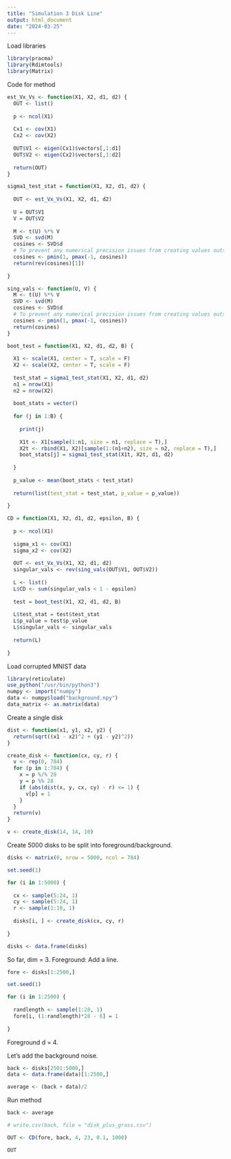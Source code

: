 ```yaml
---
title: "Simulation 3 Disk Line"
output: html_document
date: "2024-03-25"
---
```


Load libraries

```r
library(pracma)
library(Rdimtools)
library(Matrix)
```

Code for method

```r
est_Vx_Vs <- function(X1, X2, d1, d2) {
  OUT <- list()
  
  p <- ncol(X1)
  
  Cx1 <- cov(X1)
  Cx2 <- cov(X2)
  
  OUT$V1 <- eigen(Cx1)$vectors[,1:d1]
  OUT$V2 <- eigen(Cx2)$vectors[,1:d2]
  
  return(OUT)
}

sigma1_test_stat = function(X1, X2, d1, d2) {
  
  OUT <- est_Vx_Vs(X1, X2, d1, d2)
  
  U = OUT$V1
  V = OUT$V2
  
  M <- t(U) %*% V
  SVD <- svd(M)
  cosines <- SVD$d
  # To prevent any numerical precision issues from creating values outside the interval [-1,1]
  cosines <- pmin(1, pmax(-1, cosines))
  return(rev(cosines)[1])
  
}

sing_vals <- function(U, V) {
  M <- t(U) %*% V
  SVD <- svd(M)
  cosines <- SVD$d
  # To prevent any numerical precision issues from creating values outside the interval [-1,1]
  cosines <- pmin(1, pmax(-1, cosines))
  return(cosines)
}

boot_test = function(X1, X2, d1, d2, B) {
  
  X1 <- scale(X1, center = T, scale = F)
  X2 <- scale(X2, center = T, scale = F)
  
  test_stat = sigma1_test_stat(X1, X2, d1, d2)
  n1 = nrow(X1)
  n2 = nrow(X2)
  
  boot_stats = vector()
  
  for (j in 1:B) {
    
    print(j)
    
    X1t <- X1[sample(1:n1, size = n1, replace = T),]
    X2t <- rbind(X1, X2)[sample(1:(n1+n2), size = n2, replace = T),]
    boot_stats[j] = sigma1_test_stat(X1t, X2t, d1, d2)
    
  }
  
  p_value <- mean(boot_stats < test_stat)
  
  return(list(test_stat = test_stat, p_value = p_value))
  
}

CD = function(X1, X2, d1, d2, epsilon, B) {
  
  p <- ncol(X1)
  
  sigma_x1 <- cov(X1)
  sigma_x2 <- cov(X2)
  
  OUT <- est_Vx_Vs(X1, X2, d1, d2)
  singular_vals <- rev(sing_vals(OUT$V1, OUT$V2))
  
  L <- list()
  L$CD <- sum(singular_vals < 1 - epsilon)
  
  test = boot_test(X1, X2, d1, d2, B)
  
  L$test_stat = test$test_stat
  L$p_value = test$p_value
  L$singular_vals <- singular_vals
  
  return(L)
  
}
```


Load corrupted MNIST data

```r
library(reticulate)
use_python("/usr/bin/python3")
numpy <- import("numpy")
data <- numpy$load("background.npy")
data_matrix <- as.matrix(data)
```


Create a single disk

```r
dist <- function(x1, y1, x2, y2) {
  return(sqrt((x1 - x2)^2 + (y1 - y2)^2))
}

create_disk <- function(cx, cy, r) {
  v <- rep(0, 784)
  for (p in 1:784) {
    x = p %/% 28
    y = p %% 28
    if (abs(dist(x, y, cx, cy) - r) <= 1) {
      v[p] = 1
    }
  }
  return(v)
}

v <- create_disk(14, 14, 10)

```

Create 5000 disks to be split into foreground/background.

```r
disks <- matrix(0, nrow = 5000, ncol = 784)

set.seed(1)

for (i in 1:5000) {
  
  cx <- sample(5:24, 1)
  cy <- sample(5:24, 1)
  r <- sample(1:10, 1)
  
  disks[i, ] <- create_disk(cx, cy, r)
  
}

disks <- data.frame(disks)
```


So far, dim = 3. Foreground: Add a line.

```r
fore <- disks[1:2500,]

set.seed(1)

for (i in 1:2500) {
  
  randlength <- sample(1:28, 1)
  fore[i, (1:randlength)*28 - 6] = 1
  
}
```

Foreground d = 4.

Let's add the background noise.

```r
back <- disks[2501:5000,]
data <- data.frame(data)[1:2500,]

average <- (back + data)/2
```


Run method

```r
back <- average

# write.csv(back, file = "disk_plus_grass.csv")

OUT <- CD(fore, back, 4, 23, 0.1, 1000)

OUT
```


